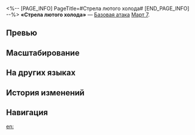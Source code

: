 <%-- [PAGE_INFO]
PageTitle=#Стрела лютого холода#
[END_PAGE_INFO] --%>
{{Навык Инфобокс
|Название         = Стрела лютого холода
|Изображение      = Навык Стрела лютого холода.png
|Персонаж         = Март 7 (Сохранение)
|Тип              = Базовая атака
|Тэг              = Одиночная атака
|УронСтойк        = 10
|ЭнергияГен       = 20
|Энергия          = 
|Длительность     = 
|Описание         = Наносит выбранному противнику ледяной урон, равный {{Цвет|Выделенный|50%—110%}} от силы атаки Март 7.
|Свойство1        = 
|Масштабирование1 = 
}}
'''«Стрела лютого холода»''' — [[Базовая атака]] [[Март 7]].

==Превью==
{{Превью
|Файл = Стрела лютого холода Превью
}}

==Масштабирование==
{{Масштабирование навыка|тип=Базовая атака
|50%;60%;70%;80%;90%;100%;110%;120%;130%;140%
}}

==На других языках==
{{На других языках
|en   = Frigid Cold Arrow
|zhs  = 极寒的弓矢
|zht  = 極寒的弓矢
|ja   = {{Rubi|極寒|ごっかん}}の{{Rubi|弓矢|ゆみや}}
|ko   = 극저온의 화살
|es   = Flecha helada
|fr   = Flèche du froid glacial
|ru   = Стрела лютого холода
|th   = Frigid Cold Arrow
|vi   = Mũi Tên Giá Lạnh
|de   = Bitterkalter Pfeil
|id   = Frigid Cold Arrow
|pt   = Flecha Glacial
}}

==История изменений==
{{История изменений|3.5}}

==Навигация==
{{Навык Навбокс|Март 7 (Сохранение)}}

[[en:]]